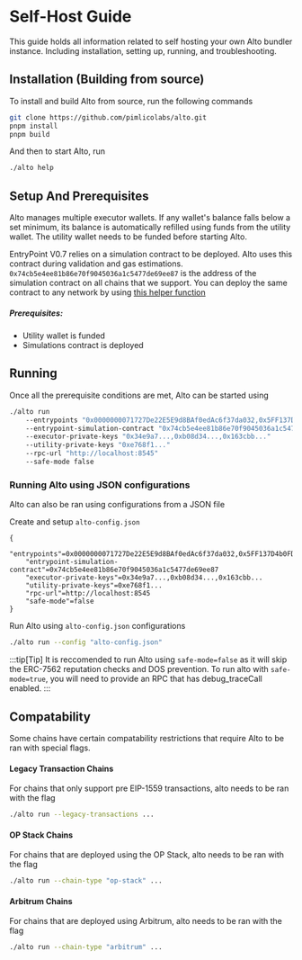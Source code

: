 # Self-Host Guide

This guide holds all information related to self hosting your own Alto bundler instance. Including installation, setting up, running, and troubleshooting.

## Installation (Building from source)

To install and build Alto from source, run the following commands

```bash
git clone https://github.com/pimlicolabs/alto.git
pnpm install
pnpm build
```

And then to start Alto, run

```bash
./alto help
```

## Setup And Prerequisites

Alto manages multiple executor wallets. If any wallet's balance falls below a set minimum, its balance is automatically refilled using funds from the utility wallet. The utility wallet needs to be funded before starting Alto.

EntryPoint V0.7 relies on a simulation contract to be deployed. Alto uses this contract during validation and gas estimations. `0x74cb5e4ee81b86e70f9045036a1c5477de69ee87` is the address of the simulation contract on all chains that we support. You can deploy the same contract to any network by using [this helper function](https://gist.github.com/mouseless-eth/9221f12542553250252f3dbc22b5e1c1)

##### Prerequisites:

- Utility wallet is funded
- Simulations contract is deployed

## Running

Once all the prerequisite conditions are met, Alto can be started using

```bash
./alto run
    --entrypoints "0x0000000071727De22E5E9d8BAf0edAc6f37da032,0x5FF137D4b0FDCD49DcA30c7CF57E578a026d2789"
    --entrypoint-simulation-contract "0x74cb5e4ee81b86e70f9045036a1c5477de69ee87"
    --executor-private-keys "0x34e9a7...,0xb08d34...,0x163cbb..."
    --utility-private-keys "0xe768f1..."
    --rpc-url "http://localhost:8545"
    --safe-mode false
```

### Running Alto using JSON configurations

Alto can also be ran using configurations from a JSON file

Create and setup `alto-config.json`

```
{
    "entrypoints"=0x0000000071727De22E5E9d8BAf0edAc6f37da032,0x5FF137D4b0FDCD49DcA30c7CF57E578a026d2789
    "entrypoint-simulation-contract"=0x74cb5e4ee81b86e70f9045036a1c5477de69ee87
    "executor-private-keys"=0x34e9a7...,0xb08d34...,0x163cbb...
    "utility-private-keys"=0xe768f1...
    "rpc-url"=http://localhost:8545
    "safe-mode"=false
}
```

Run Alto using `alto-config.json` configurations

```bash
./alto run --config "alto-config.json"
```

:::tip[Tip]
It is reccomended to run Alto using `safe-mode=false` as it will skip the ERC-7562 reputation checks and DOS prevention. To run alto with `safe-mode=true`, you will need to provide an RPC that has debug_traceCall enabled.
:::

## Compatability

Some chains have certain compatability restrictions that require Alto to be ran with special flags.

#### Legacy Transaction Chains
For chains that only support pre EIP-1559 transactions, alto needs to be ran with the flag

```bash
./alto run --legacy-transactions ...
```

#### OP Stack Chains
For chains that are deployed using the OP Stack, alto needs to be ran with the flag

```bash
./alto run --chain-type "op-stack" ...
```

#### Arbitrum Chains
For chains that are deployed using Arbitrum, alto needs to be ran with the flag

```bash
./alto run --chain-type "arbitrum" ...
```
